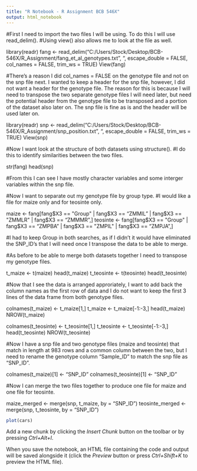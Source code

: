 ```yaml
---
title: "R Notebook - R Assignment BCB 546X"
output: html_notebook
---
```


#First I need to import the two files I will be using. To do this I will use read_delim().
#Using view() also allows me to look at the file as well.

library(readr)
fang <- read_delim("C:/Users/Stock/Desktop/BCB-546X/R_Assignment/fang_et_al_genotypes.txt", "\t", escape_double = FALSE, col_names = FALSE, trim_ws = TRUE)
View(fang)

#There's a reason I did col_names = FALSE on the genotype file and not on the snp file next. I wanted to keep a header for the snp file, however, I did not want a header for the genotype file. The reason for this is because I will need to transpose the two separate genotype files I will need later, but need the potential header from the genotype file to be transposed and a portion of the dataset also later on. The snp file is fine as is and the header will be used later on.

library(readr)
snp <- read_delim("C:/Users/Stock/Desktop/BCB-546X/R_Assignment/snp_position.txt", 
    "\t", escape_double = FALSE, trim_ws = TRUE)
View(snp)

#Now I want look at the structure of both datasets using structure().
#I do this to identify similarities between the two files.

str(fang)
head(snp)

#From this I can see I have mostly character variables and some interger variables within the snp file.

#Now I want to separate out my genotype file by group type.
#I would like a file for maize only and for teosinte only.

maize <- fang[fang$X3 == "Group" | fang$X3 == "ZMMIL" | fang$X3 == "ZMMLR" | fang$X3 == "ZMMMR",]
teosinte <- fang[fang$X3 == "Group" | fang$X3 == "ZMPBA" | fang$X3 == "ZMPIL" | fang$X3 == "ZMPJA",]

#I had to keep Group in both searches, as if I didn't it would have eliminated the SNP_ID's that I will need once I transpose the data to be able to merge.

#As before to be able to merge both datasets together I need to transpose my genotype files.

t_maize <- t(maize)
head(t_maize)
t_teosinte <- t(teosinte)
head(t_teosinte)

#Now that I see the data is arranged approriately, I want to add back the column names as the first row of data and I do not want to keep the first 3 lines of the data frame from both genotype files.

colnames(t_maize) <- t_maize[1,]
t_maize <- t_maize[-1:-3,]
head(t_maize)
NROW(t_maize)

colnames(t_teosinte) <- t_teosinte[1,]
t_teosinte <- t_teosinte[-1:-3,]
head(t_teosinte)
NROW(t_teosinte)

#Now I have a snp file and two genotype files (maize and teosinte) that match in length at 983 rows and a common column between the two, but I need to rename the genotype column "Sample_ID" to match the snp file as "SNP_ID".

colnames(t_maize)[1] <- "SNP_ID"
colnames(t_teosinte)[1] <- "SNP_ID"

#Now I can merge the two files together to produce one file for maize and one file for teosinte.

maize_merged <- merge(snp, t_maize, by = "SNP_ID")
teosinte_merged <- merge(snp, t_teosinte, by = "SNP_ID")


```r
plot(cars)
```

Add a new chunk by clicking the *Insert Chunk* button on the toolbar or by pressing *Ctrl+Alt+I*.

When you save the notebook, an HTML file containing the code and output will be saved alongside it (click the *Preview* button or press *Ctrl+Shift+K* to preview the HTML file).
